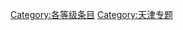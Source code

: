 {{catmore1|[[Wikipedia:天津专题|Wikipedia:天津专题]]}}
{{Articles by Quality|topic=天津|project=天津|format=toc}}
{{emptycat}}

[[Category:各等级条目|Category:各等级条目]]
[[Category:天津专题|Category:天津专题]]
